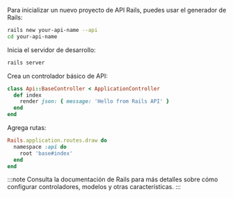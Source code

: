 Para inicializar un nuevo proyecto de API Rails, puedes usar el generador de Rails:

```bash
rails new your-api-name --api
cd your-api-name
```

Inicia el servidor de desarrollo:

```bash
rails server
```

Crea un controlador básico de API:

```ruby title="app/controllers/api/base_controller.rb"
class Api::BaseController < ApplicationController
  def index
    render json: { message: 'Hello from Rails API' }
  end
end
```

Agrega rutas:

```ruby title="config/routes.rb"
Rails.application.routes.draw do
  namespace :api do
    root 'base#index'
  end
end
```

:::note
Consulta la documentación de Rails para más detalles sobre cómo configurar controladores, modelos y otras características.
:::
